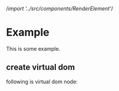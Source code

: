 /*import '../src/components/RenderElement'*/

# Example

This is some example.

## create virtual dom

following is virtual dom node:
<VirtualDOM/>

